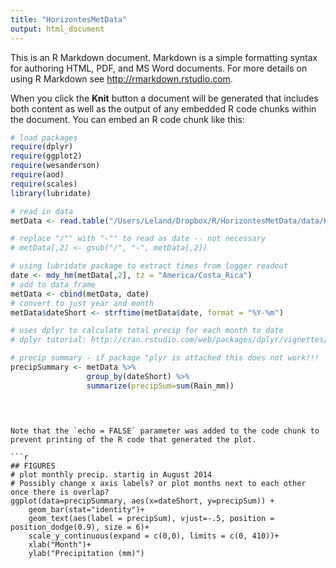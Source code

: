 ```yaml
---
title: "HorizontesMetData"
output: html_document 
---
```


This is an R Markdown document. Markdown is a simple formatting syntax for authoring HTML, PDF, and MS Word documents. For more details on using R Markdown see <http://rmarkdown.rstudio.com>.

When you click the **Knit** button a document will be generated that includes both content as well as the output of any embedded R code chunks within the document. You can embed an R code chunk like this:

```r
# load packages
require(dplyr)
require(ggplot2)
require(wesanderson)
require(aod)
require(scales)
library(lubridate)
```



```r
# read in data
metData <- read.table("/Users/Leland/Dropbox/R/HorizontesMetData/data/Horizontes_MET_toMay28_2015.csv", header=TRUE, sep=",")

# replace "/"" with "-"" to read as date -- not necessary
# metData[,2] <- gsub("/", "-", metData[,2])

# using lubridate package to extract times from logger readout
date <- mdy_hm(metData[,2], tz = "America/Costa_Rica")
# add to data frame
metData <- cbind(metData, date)
# convert to just year and month
metData$dateShort <- strftime(metData$date, format = "%Y-%m")

```


```r

# uses dplyr to calculate total precip for each month to date
# dplyr tutorial: http://cran.rstudio.com/web/packages/dplyr/vignettes/introduction.htm

# precip summary - if package "plyr is attached this does not work!!!
precipSummary <- metData %>% 
                 group_by(dateShort) %>% 
                 summarize(precipSum=sum(Rain_mm))
                              



```


```

Note that the `echo = FALSE` parameter was added to the code chunk to prevent printing of the R code that generated the plot.

```r
## FIGURES
# plot monthly precip. startig in August 2014
# Possibly change x axis labels? or plot months next to each other once there is overlap?
ggplot(data=precipSummary, aes(x=dateShort, y=precipSum)) +
    geom_bar(stat="identity")+
    geom_text(aes(label = precipSum), vjust=-.5, position = position_dodge(0.9), size = 6)+
    scale_y_continuous(expand = c(0,0), limits = c(0, 410))+
    xlab("Month")+
    ylab("Precipitation (mm)")

```

